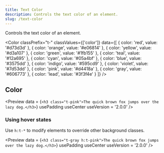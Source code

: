 ```yaml
---
title: Text Color
description: Controls the text color of an element.
slug: /text-color
---
```



Controls the text color of an element.

<Color 
  classPrefix="t-" 
  classValues={['color']} 
  data={[
    { color: 'red', value: '#d73d3d' },
    { color: 'orange', value: '#e06814' },
    { color: 'yellow', value: '#d3a107' },
    { color: 'green', value: '#1fb155' },
    { color: 'teal', value: '#12a695' },
    { color: 'cyan', value: '#05a4bf' },
    { color: 'blue', value: '#3575dd' },
    { color: 'indigo', value: '#595cd9' },
    { color: 'violet', value: '#7d53dd' },
    { color: 'pink', value: '#d4418a' },
    { color: 'gray', value: '#606773' },
    { color: 'lead', value: '#3f3f4e' }
  ]}
/>

## Color

<Preview
  data = {`<h3 class="t-pink">The quick brown fox jumps over the lazy dog.</h3>`}
  usePadding
  useCenter
  useVersion = '2.0.0'
/>

### Using hover states

Use `h:t-*` to modify elements to override other background classes.

<Preview
  data = {`<h3 class="t-gray h:t-pink">The quick brown fox jumps over the lazy dog.</h3>`}
  usePadding
  useCenter
  useVersion = '2.0.0'
/>